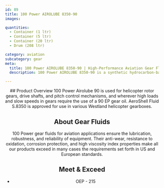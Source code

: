 ```yaml
---
id: 89
title: 100 Power AIROLUBE 8350-90
images:

quantities:
  - Container (1 ltr)
  - Container (5 ltr)
  - Container (20 ltr)
  - Drum (208 ltr)

category: aviation
subcategory: gear
meta:
  title: 100 Power AIROLUBE 8350-90 | High-Performance Aviation Gear Fluid
  description: 100 Power AIROLUBE 8350-90 is a synthetic hydrocarbon-based aviation gear fluid designed for helicopter rotor gears, drive shafts, and pitch control mechanisms. Provides superior load-carrying capacity, anti-wear protection, and corrosion prevention. Meets OEP-215 standards for reliable performance in aircraft gear systems.

---
```


<Header>
  ## Product Overview
  100 Power Airolube 90 is used for helicopter rotor gears, drive shafts, and pitch control mechanisms, and wherever high loads and slow speeds in gears require the use of a 90 EP gear oil. AeroShell Fluid S.8350 is approved for use in various Westland helicopter gearboxes. 
  
  ## About Gear Fluids
  100 Power gear fluids for aviation applications ensure the lubrication, robustness, and reliability of equipment. Their anti-wear, resistance to oxidation, corrosion protection, and high viscosity index properties make all our products exceed in many cases the requirements set forth in US and European standards.

  ## Meet & Exceed
  - OEP - 215

</Header>

